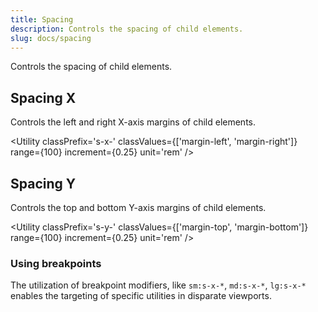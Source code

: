 ```yaml
---
title: Spacing
description: Controls the spacing of child elements.
slug: docs/spacing
---
```


Controls the spacing of child elements.

## Spacing X

Controls the left and right X-axis margins of child elements.

<Utility 
  classPrefix='s-x-' 
  classValues={['margin-left', 'margin-right']}
  range={100} 
  increment={0.25} 
  unit='rem'
/>

## Spacing Y

Controls the top and bottom Y-axis margins of child elements.

<Utility 
  classPrefix='s-y-' 
  classValues={['margin-top', 'margin-bottom']} 
  range={100} 
  increment={0.25} 
  unit='rem' 
/>

### Using breakpoints

The utilization of breakpoint modifiers, like `sm:s-x-*`, `md:s-x-*`, `lg:s-x-*` enables the targeting of specific utilities in disparate viewports.